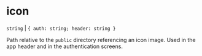 # icon

`string` | `{ auth: string; header: string }`

Path relative to the `public` directory referencing an icon image. Used in the app header and in the authentication screens.
